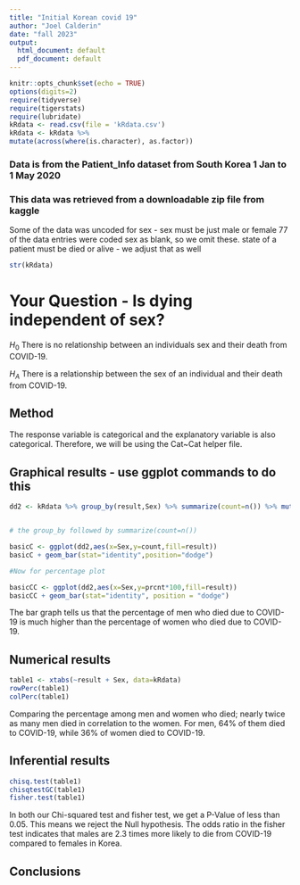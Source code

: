 ```yaml
---
title: "Initial Korean covid 19"
author: "Joel Calderin"
date: "fall 2023"
output:
  html_document: default
  pdf_document: default
---
```


```r
knitr::opts_chunk$set(echo = TRUE)
options(digits=2)
require(tidyverse)
require(tigerstats)
require(lubridate)
kRdata <- read.csv(file = 'kRdata.csv')
kRdata <- kRdata %>%
mutate(across(where(is.character), as.factor))

```
### Data is from the Patient_Info dataset from South Korea 1 Jan to 1 May 2020
### This data was retrieved from a downloadable zip file from kaggle

Some of the data was uncoded for sex - sex must be just male or female
77 of the data entries were coded sex  as blank, so we omit these.
state of a patient must be died or alive - we adjust that as well   

```r
str(kRdata)
```


  
# Your Question - Is dying independent of sex?

$H_0$ There is no relationship between an individuals sex and their death from COVID-19. 


$H_A$ There is a relationship between the sex of an individual and their death from COVID-19.



## Method

The response variable is categorical and the explanatory variable is also categorical. Therefore, we will be using the Cat~Cat helper file. 


## Graphical results - use ggplot commands to do this  

```r
dd2 <- kRdata %>% group_by(result,Sex) %>% summarize(count=n()) %>% mutate(prcnt=count/sum(count))


# the group_by followed by summarize(count=n())

basicC <- ggplot(dd2,aes(x=Sex,y=count,fill=result))
basicC + geom_bar(stat="identity",position="dodge")

#Now for percentage plot

basicCC <- ggplot(dd2,aes(x=Sex,y=prcnt*100,fill=result)) 
basicCC + geom_bar(stat="identity", position = "dodge")
```

The bar graph tells us that the percentage of men who died due to COVID-19 is much higher than the percentage of women who died due to COVID-19.


  
## Numerical results

```r
table1 <- xtabs(~result + Sex, data=kRdata)
rowPerc(table1)
colPerc(table1)
```
Comparing the percentage among men and women who died; nearly twice as many men died in correlation to the women. For men, 64% of them died to COVID-19, while 36% of women died to COVID-19.

## Inferential results 

```r
chisq.test(table1)
chisqtestGC(table1)
fisher.test(table1)
```

In both our Chi-squared test and fisher test, we get a P-Value of less than 0.05. This means we reject the Null hypothesis. The odds ratio in the fisher test indicates that males are 2.3 times more likely to die from COVID-19 compared to females in Korea.

## Conclusions

